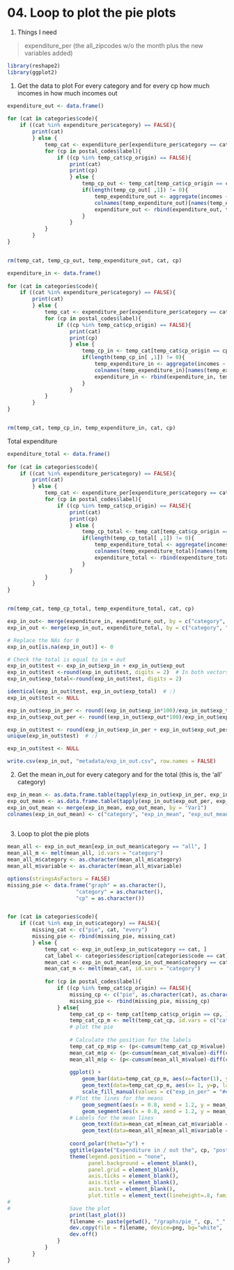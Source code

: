 04. Loop to plot the pie plots
========================================================

1. Things I need

> expenditure_per (the all_zipcodes w/o the month plus the new variables added)



```r
library(reshape2)
library(ggplot2)
```

1. Get the data to plot
For every category
and for every cp
how much incomes in
how much incomes out

```r
expenditure_out <- data.frame()
 
for (cat in categories$code){
	if ((cat %in% expenditure_per$category) == FALSE){
		print(cat)
		} else {
			temp_cat <- expenditure_per[expenditure_per$category == cat, ]
			for (cp in postal_codes$label){
				if ((cp %in% temp_cat$cp_origin) == FALSE){
					print(cat)
					print(cp)
					} else {
						temp_cp_out <- temp_cat[temp_cat$cp_origin == cp & temp_cat$cp_dest != cp, ]
						if(length(temp_cp_out[ ,1]) != 0){
							temp_expenditure_out <- aggregate(incomes ~ category + cp_origin, data = temp_cp_out, sum)
							colnames(temp_expenditure_out)[names(temp_expenditure_out) == "incomes"] <- "exp_out"
							expenditure_out <- rbind(expenditure_out, temp_expenditure_out)
						}
					}
			}
		}
}


rm(temp_cat, temp_cp_out, temp_expenditure_out, cat, cp)
```

```r
expenditure_in <- data.frame()
 
for (cat in categories$code){
	if ((cat %in% expenditure_per$category) == FALSE){
		print(cat)
		} else {
			temp_cat <- expenditure_per[expenditure_per$category == cat, ]
			for (cp in postal_codes$label){
				if ((cp %in% temp_cat$cp_origin) == FALSE){
					print(cat)
					print(cp)
					} else {
						temp_cp_in <- temp_cat[temp_cat$cp_origin == cp & temp_cat$cp_dest == cp, ]
						if(length(temp_cp_in[ ,1]) != 0){
							temp_expenditure_in <- aggregate(incomes ~ category + cp_origin, data = temp_cp_in, sum)
							colnames(temp_expenditure_in)[names(temp_expenditure_in) == "incomes"] <- "exp_in"
							expenditure_in <- rbind(expenditure_in, temp_expenditure_in)
						}
					}
			}
		}
}


rm(temp_cat, temp_cp_in, temp_expenditure_in, cat, cp)

```

Total expenditure
```r
expenditure_total <- data.frame()
 
for (cat in categories$code){
	if ((cat %in% expenditure_per$category) == FALSE){
		print(cat)
		} else {
			temp_cat <- expenditure_per[expenditure_per$category == cat, ]
			for (cp in postal_codes$label){
				if ((cp %in% temp_cat$cp_origin) == FALSE){
					print(cat)
					print(cp)
					} else {
						temp_cp_total <- temp_cat[temp_cat$cp_origin == cp, ]
						if(length(temp_cp_total[ ,1]) != 0){
							temp_expenditure_total <- aggregate(incomes ~ category + cp_origin, data = temp_cp_total, sum)
							colnames(temp_expenditure_total)[names(temp_expenditure_total) == "incomes"] <- "exp_total"
							expenditure_total <- rbind(expenditure_total, temp_expenditure_total)
						}
					}
			}
		}
}


rm(temp_cat, temp_cp_total, temp_expenditure_total, cat, cp)
```

```r

exp_in_out<- merge(expenditure_in, expenditure_out, by = c("category", "cp_origin"), all = TRUE)
exp_in_out <- merge(exp_in_out, expenditure_total, by = c("category", "cp_origin"), all = TRUE)

# Replace the NAs for 0
exp_in_out[is.na(exp_in_out)] <- 0

# Check the total is equal to in + out
exp_in_out$test <- exp_in_out$exp_in + exp_in_out$exp_out
exp_in_out$test <-round(exp_in_out$test, digits = 2)  # In both vectors, set the decimals to two.
exp_in_out$exp_total<-round(exp_in_out$test, digits = 2)

identical(exp_in_out$test, exp_in_out$exp_total)  # :)
exp_in_out$test <- NULL
```

```r
exp_in_out$exp_in_per <- round((exp_in_out$exp_in*100)/exp_in_out$exp_total, digits = 0)
exp_in_out$exp_out_per <- round((exp_in_out$exp_out*100)/exp_in_out$exp_total, digits = 0)

exp_in_out$test <- round(exp_in_out$exp_in_per + exp_in_out$exp_out_per, digits = 0)
unique(exp_in_out$test)  # :)

exp_in_out$test <- NULL
```

```r
write.csv(exp_in_out, "metadata/exp_in_out.csv", row.names = FALSE)
```

2. Get the mean in_out for every category and for the total (this is, the 'all' category)
```r
exp_in_mean <- as.data.frame.table(tapply(exp_in_out$exp_in_per, exp_in_out$category, mean))
exp_out_mean <- as.data.frame.table(tapply(exp_in_out$exp_out_per, exp_in_out$category, mean))
exp_in_out_mean <- merge(exp_in_mean, exp_out_mean, by = "Var1")
colnames(exp_in_out_mean) <- c("category", "exp_in_mean", "exp_out_mean")
	
```

3. Loop to plot the pie plots
```r

mean_all <- exp_in_out_mean[exp_in_out_mean$category == "all", ]
mean_all_m <- melt(mean_all, id.vars = "category")
mean_all_m$category <- as.character(mean_all_m$category)
mean_all_m$variable <- as.character(mean_all_m$variable)

options(stringsAsFactors = FALSE)
missing_pie <- data.frame("graph" = as.character(), 
					  "category" = as.character(),
					  "cp" = as.character())


for (cat in categories$code){
	if ((cat %in% exp_in_out$category) == FALSE){
		missing_cat <- c("pie", cat, "every")
		missing_pie <- rbind(missing_pie, missing_cat)
		} else {
			temp_cat <- exp_in_out[exp_in_out$category == cat, ]
			cat_label <- categories$description[categories$code == cat]
			mean_cat <- exp_in_out_mean[exp_in_out_mean$category == cat, ]
			mean_cat_m <- melt(mean_cat, id.vars = "category")
			
			for (cp in postal_codes$label){
				if ((cp %in% temp_cat$cp_origin) == FALSE){
					missing_cp <- c("pie", as.character(cat), as.character(cp))
					missing_pie <- rbind(missing_pie, missing_cp)
				} else{
					temp_cat_cp <- temp_cat[temp_cat$cp_origin == cp, ]
					temp_cat_cp_m <- melt(temp_cat_cp, id.vars = c("category", "cp_origin"), measure.vars = c("exp_in_per", "exp_out_per")) 
					# plot the pie
					
					# Calculate the position for the labels
					temp_cat_cp_m$p <- (p<-cumsum(temp_cat_cp_m$value)-diff(c(0,cumsum(temp_cat_cp_m$value)))*(1-0.5))
					mean_cat_m$p <- (p<-cumsum(mean_cat_m$value)-diff(c(0,cumsum(mean_cat_m$value)))*(1-0.5))
					mean_all_m$p <- (p<-cumsum(mean_all_m$value)-diff(c(0,cumsum(mean_all_m$value)))*(1-0.5))
					
					ggplot() +
						geom_bar(data=temp_cat_cp_m, aes(x=factor(1), y=value, fill = factor(variable)), width = .4, stat="identity") + 
						geom_text(data=temp_cat_cp_m, aes(x= 1, y=p, label=paste(value, "%", sep = "")),vjust=0, size = 12, colour = "#332f2e", family="Courier", fontface="bold") +
						scale_fill_manual(values = c("exp_in_per" = "#ebb83b", "exp_out_per" = "#539C93")) +
					# Plot the lines for the means
			 			geom_segment(aes(x = 0.8, xend = 1.2, y = mean_cat_m$value[mean_cat_m$variable == "exp_in_mean"], yend = mean_cat_m$value[mean_cat_m$variable == "exp_in_mean"]), linetype = "dashed", colour = "#272b68", size = 1.2) +
						geom_segment(aes(x = 0.8, xend = 1.2, y = mean_all_m$value[mean_all_m$variable == "exp_in_mean"], yend = mean_all_m$value[mean_all_m$variable == "exp_in_mean"]), linetype = "dashed", colour = "#287833", size = 1.2) +	
					# Labels for the mean lines
						geom_text(data=mean_cat_m[mean_cat_m$variable == "exp_in_mean", ], aes(x= 1.3, y=value+0.3, label=paste(round(value, digits= 0), "%", sep = "")),vjust=0, size=9, colour = "#272b68", family="Courier", fontface="bold") +
						geom_text(data=mean_all_m[mean_all_m$variable == "exp_in_mean", ], aes(x= 1.3, y=value, label=paste(round(value, digits= 0), "%", sep = "")),vjust=0, size=9, colour = "#287833", family="Courier", fontface="bold") +
					
					coord_polar(theta="y") +
					ggtitle(paste("Expenditure in / out the", cp, "postal code\nfor the category", cat_label, sep = " ")) +
					theme(legend.position = "none", 
						  panel.background = element_blank(),
						  panel.grid = element_blank(),
						  axis.ticks = element_blank(),
						  axis.title = element_blank(),
						  axis.text = element_blank(),
						  plot.title = element_text(lineheight=.8, family="Courier", size = 20,  vjust = -26))
# 					
# 					Save the plot
					print(last_plot())
					filename <- paste(getwd(), "/graphs/pie_", cp, "_", cat, ".png", sep = "")
					dev.copy(file = filename, device=png, bg="white",  width=1000, height=1000) 
    				dev.off()
				}
			}
		}
}
```

